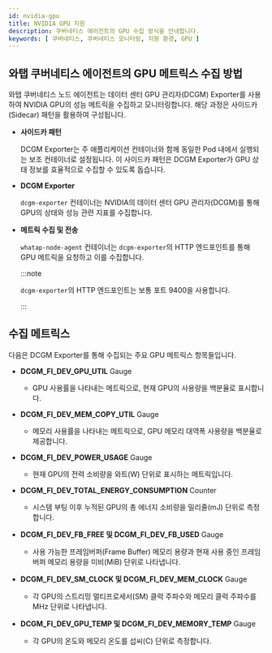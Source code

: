 ```yaml
---
id: nvidia-gpu
title: NVIDIA GPU 지원
description: 쿠버네티스 에이전트의 GPU 수집 방식을 안내합니다. 
keywords: [ 쿠버네티스, 쿠버네티스 모니터링, 지원 환경, GPU ]
---
```


## 와탭 쿠버네티스 에이전트의 GPU 메트릭스 수집 방법 

와탭 쿠버네티스 노드 에이전트는 데이터 센터 GPU 관리자(DCGM) Exporter를 사용하여 NVIDIA GPU의 성능 메트릭을 수집하고 모니터링합니다. 해당 과정은 사이드카(Sidecar) 패턴을 활용하여 구성됩니다.

* **사이드카 패턴**

  DCGM Exporter는 주 애플리케이션 컨테이너와 함께 동일한 Pod 내에서 실행되는 보조 컨테이너로 설정됩니다. 이 사이드카 패턴은 DCGM Exporter가 GPU 상태 정보를 효율적으로 수집할 수 있도록 돕습니다.

* **DCGM Exporter** 

  `dcgm-exporter` 컨테이너는 NVIDIA의 데이터 센터 GPU 관리자(DCGM)를 통해 GPU의 상태와 성능 관련 지표를 수집합니다. 

* **메트릭 수집 및 전송** 

  `whatap-node-agent` 컨테이너는 `dcgm-exporter`의 HTTP 엔드포인트를 통해 GPU 메트릭을 요청하고 이를 수집합니다. 

  :::note 

  `dcgm-exporter`의 HTTP 엔드포인트는 보통 포트 9400을 사용합니다.

  :::

## 수집 메트릭스

다음은 DCGM Exporter를 통해 수집되는 주요 GPU 메트릭스 항목들입니다. 

* **DCGM_FI_DEV_GPU_UTIL** <span class='type'>Gauge</span> 

  * GPU 사용률을 나타내는 메트릭으로, 현재 GPU의 사용량을 백분율로 표시합니다. 

* **DCGM_FI_DEV_MEM_COPY_UTIL** <span class='type'>Gauge</span>

  * 메모리 사용률을 나타내는 메트릭으로, GPU 메모리 대역폭 사용량을 백분율로 제공합니다. 

* **DCGM_FI_DEV_POWER_USAGE** <span class='type'>Gauge</span>

  * 현재 GPU의 전력 소비량을 와트(W) 단위로 표시하는 메트릭입니다. 

* **DCGM_FI_DEV_TOTAL_ENERGY_CONSUMPTION** <span class='type'>Counter</span>

  * 시스템 부팅 이후 누적된 GPU의 총 에너지 소비량을 밀리줄(mJ) 단위로 측정합니다. 

* **DCGM_FI_DEV_FB_FREE 및 DCGM_FI_DEV_FB_USED** <span class='type'>Gauge</span>

  * 사용 가능한 프레임버퍼(Frame Buffer) 메모리 용량과 현재 사용 중인 프레임버퍼 메모리 용량을 미비(MiB) 단위로 나타냅니다. 

* **DCGM_FI_DEV_SM_CLOCK 및 DCGM_FI_DEV_MEM_CLOCK** <span class='type'>Gauge</span>

  * 각 GPU의 스트리밍 멀티프로세서(SM) 클럭 주파수와 메모리 클럭 주파수를 MHz 단위로 나타냅니다. 

* **DCGM_FI_DEV_GPU_TEMP 및 DCGM_FI_DEV_MEMORY_TEMP** <span class='type'>Gauge</span>

  * 각 GPU의 온도와 메모리 온도를 섭씨(C) 단위로 측정합니다. 
